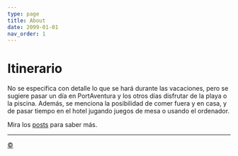 ```yaml
---
type: page
title: About
date: 2099-01-01
nav_order: 1
---
```


# Itinerario

No se especifica con detalle lo que se hará durante las vacaciones, pero se sugiere pasar un día en PortAventura y los otros días disfrutar de la playa o la piscina. Además, se menciona la posibilidad de comer fuera y en casa, y de pasar tiempo en el hotel jugando juegos de mesa o usando el ordenador.

Mira los [posts](https://itinerario.vercel.app/posts) para saber más.

---

<a class="top-link hide" href="#copyright">©</a>
<a name="copyright"></a>
